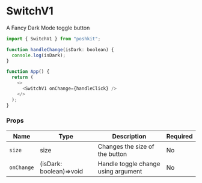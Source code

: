 <!-- Custom-MDX-Documentation.mdx -->

# SwitchV1

A Fancy Dark Mode toggle button

```js
import { SwitchV1 } from "poshkit";

function handleChange(isDark: boolean) {
  console.log(isDark);
}

function App() {
  return (
    <>
      <SwitchV1 onChange={handleClick} />
    </>
  );
}
```

### Props

| Name       | Type                    | Description                         | Required |
| ---------- | ----------------------- | ----------------------------------- | -------- |
| `size`     | size                    | Changes the size of the button      | No       |
| `onChange` | (isDark: boolean)=>void | Handle toggle change using argument | No       |
